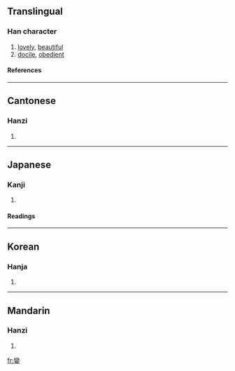 {{see|娈}}

==Translingual==
===Han character===
{{Han char|rn=38|rad=女|as=19|sn=22|four=2240<sub>1</sub>|canj=女火女 (VFV)}}
# [[lovely]], [[beautiful]]
# [[docile]], [[obedient]]
====References====
{{Han ref|kx=0274.230|dkj=06912|dj=0542.410|hdz=21091.080|uh=5B4C|ud=23372|bh=F6DC|bd=63196}}
----
==Cantonese==
===Hanzi===
{{yue-hanzi|jyut=|y=lyun5}}
# {{defn|Cantonese}}
----
==Japanese==
===Kanji===
{{ja-kanji|grade=|rs=女19}}
# {{defn|Japanese}} 
====Readings====
{{ja-readings|on=[[れん]] (ren), [[らん]] (ran), [[ばん]] (ban), [[まん]] (man)|kun=[[したう]] (shitau), [[すなお]] (sunao), [[みめよい]] (mimeyoi)}}
----
==Korean==
===Hanja===
{{ko-hanja|hangeul=련|rv=ryeon|mr=ryŏn}}
# {{defn|Korean}}
----
==Mandarin==
===Hanzi===
{{cmn-hanzi|sim=娈|pin=[[luán]] ([[luan2]])|wg=luan<sup>2</sup>}}
# {{defn|Mandarin}}

[[fr:孌]]